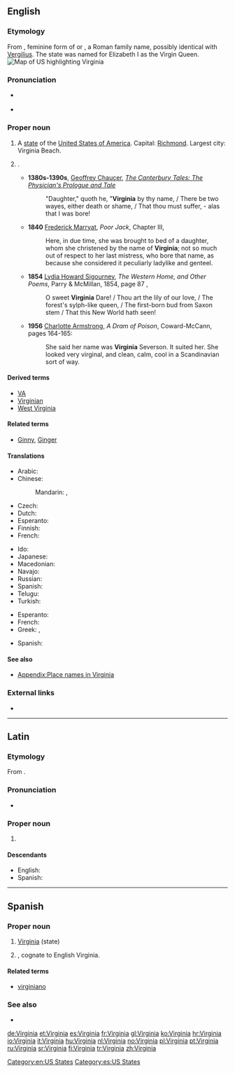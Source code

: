 ==English==
{{wikipedia|dab=Virginia (disambiguation)|Virginia}}
{{wikipedia|Virginia|Virginia (US State)}}

===Etymology===
From {{etyl|la|en}} {{term|Virginia|lang=la}}, feminine form of {{term|Virginius|lang=la}} or {{term|Verginius|lang=la}}, a Roman family name, possibly identical with [[Vergilius]]. The state was named for Elizabeth I as the Virgin Queen.
[[Image:Map of USA highlighting Virginia.png|thumb|right|Map of US highlighting Virginia]]

===Pronunciation===
* {{a|US}} {{IPA|/vɝˈdʒɪn.jə/}}
* {{audio|en-us-Virginia.ogg|Audio (US)}}

===Proper noun===
{{en-proper noun}}

# A [[state]] of the [[United States of America]]. Capital: [[Richmond]]. Largest city: Virginia Beach.
# {{given name|female|from=Latin|}}.
#* '''1380s-1390s''', [[w:Geoffrey Chaucer|Geoffrey Chaucer]], ''[[s:The Canterbury Tales/The Physician's Prologue and Tale|The Canterbury Tales: The Physician's Prologue and Tale]]''
#*: "Daughter," quoth he, "'''Virginia''' by thy name, / There be two wayes, either death or shame, / That thou must suffer, - alas that I was bore!
#* '''1840''' [[w:Frederick Marryat|Frederick Marryat]], ''Poor Jack'', Chapter III,
#*: Here, in due time, she was brought to bed of a daughter, whom she christened by the name of '''Virginia'''; not so much out of respect to her last mistress, who bore that name, as because she considered it peculiarly ladylike and genteel.
#* '''1854''' [[w:Lydia Sigourney|Lydia Howard Sigourney]], ''The Western Home, and Other Poems'', Parry & McMillan, 1854, page 87 ,
#*: O sweet '''Virginia''' Dare! / Thou art the lily of our love, / The forest's sylph-like queen, / The first-born bud from Saxon stem / That this New World hath seen!
#* '''1956''' [[w:Charlotte Armstrong|Charlotte Armstrong]], ''A Dram of Poison'', Coward-McCann, pages 164-165:
#*: She said her name was '''Virginia''' Severson. It suited her. She looked very virginal, and clean, calm, cool in a Scandinavian sort of way.

====Derived terms====
* [[VA]]
* [[Virginian]]
* [[West Virginia]]

====Related terms====
* {{qualifier|given name diminutives}} [[Ginny]], [[Ginger]]

====Translations====
{{trans-top|state}}
* Arabic: {{t|ar|فيرجينيا|f|tr=firjiinya|sc=Arab}}
* Chinese:
*: Mandarin: {{t|zh|弗吉尼亞|sc=Hani}},  {{t|zh|弗吉尼亚|tr=Fújíníyà|sc=Hani}}
* Czech: {{t-|cs|Virginie|f}}
* Dutch: {{qualifier|archaic}} {{t|nl|Virginië|f}}
* Esperanto: {{t|eo|Virginio}}
* Finnish: {{t+|fi|Virginia}}
* French: {{t+|fr|Virginie|f}}
{{trans-mid}}
* Ido: {{t+|io|Virginia|xs=Ido}}
* Japanese: {{t-|ja|バージニア|tr=Bājinia}}
* Macedonian: {{t|mk|Вирџинија|f|tr=Virdžínija}}
* Navajo: {{tø|nv|Bijíniyah hahoodzo}}
* Russian: {{t-|ru|Вирджиния|f|tr=Virdžínija}}
* Spanish: {{t+|es|Virginia|f}}
* Telugu: {{t+|te|వర్జీనియా}}
* Turkish: {{t|tr|Virginia}}
{{trans-bottom}}

{{trans-top|female given name}}
* Esperanto: {{t|eo|Virginia}}
* French: {{t+|fr|Virginie}}
* Greek: {{t|el|Βιργινια|f}},  {{t|el|Παρθενία|f}}
{{trans-mid}}
* Spanish: {{t+|es|Virginia}}
{{trans-bottom}}

====See also====
* [[Appendix:Place names in Virginia]]

===External links===
* {{pedialite}}

[[Category:en:US States]]

----

==Latin==

===Etymology===
From {{term|virgo|virgō|maiden, virgin|lang=la}}.

===Pronunciation===
* {{a|Classical}} {{IPA|/wirˈɡi.ni.a/|lang=la}}

===Proper noun===
{{la-proper noun|Virginia|Virginiae|Virginiae|f|first}}

# {{praenomen|g=f}}

====Descendants====
* English: {{l|en|Virginia}}
* Spanish: {{l|es|Virginia}}

----

==Spanish==

===Proper noun===
{{es-proper noun|f}}

# [[#English|Virginia]] (state)
# {{given name|female|lang=es}}, cognate to English Virginia.

====Related terms====
* [[virginiano]]

===See also===
* {{pedialite|lang=es}}

[[Category:es:US States]]

[[de:Virginia]]
[[et:Virginia]]
[[es:Virginia]]
[[fr:Virginia]]
[[gl:Virginia]]
[[ko:Virginia]]
[[hr:Virginia]]
[[io:Virginia]]
[[it:Virginia]]
[[hu:Virginia]]
[[nl:Virginia]]
[[no:Virginia]]
[[pl:Virginia]]
[[pt:Virginia]]
[[ru:Virginia]]
[[sr:Virginia]]
[[fi:Virginia]]
[[tr:Virginia]]
[[zh:Virginia]]